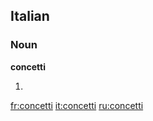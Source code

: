 ==Italian==

===Noun===
'''concetti''' {{m}}

# {{plural of|concetto|lang=it}}

[[fr:concetti]]
[[it:concetti]]
[[ru:concetti]]